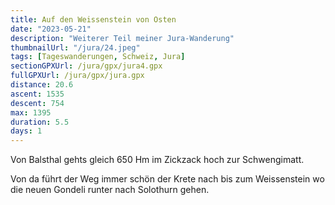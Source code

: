 ```yaml
---
title: Auf den Weissenstein von Osten
date: "2023-05-21"
description: "Weiterer Teil meiner Jura-Wanderung"
thumbnailUrl: "/jura/24.jpeg"
tags: [Tageswanderungen, Schweiz, Jura]
sectionGPXUrl: /jura/gpx/jura4.gpx
fullGPXUrl: /jura/gpx/jura.gpx
distance: 20.6
ascent: 1535
descent: 754
max: 1395
duration: 5.5
days: 1
---
```


Von Balsthal gehts gleich 650 Hm im Zickzack hoch zur Schwengimatt.

Von da führt der Weg immer schön der Krete nach bis zum Weissenstein wo die neuen Gondeli runter nach Solothurn gehen.

<Img imageUrl="/jura/21.jpeg" description="" />
<Img imageUrl="/jura/22.jpeg" description="" />
<Img imageUrl="/jura/23.jpeg" description="" />
<Img imageUrl="/jura/24.jpeg" description="" />
<Img imageUrl="/jura/25.jpeg" description="" />
<Img imageUrl="/jura/26.jpeg" description="" />
